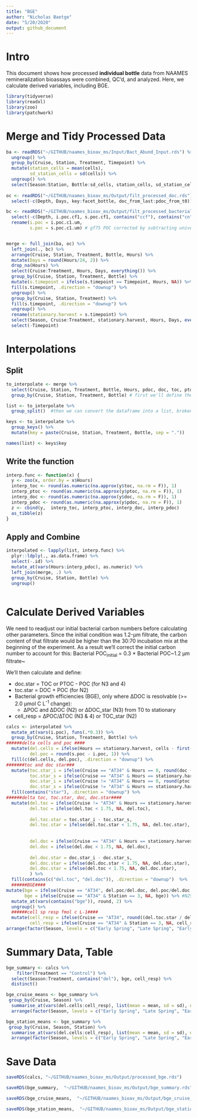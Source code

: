 ```yaml
---
title: "BGE"
author: "Nicholas Baetge"
date: "5/20/2020"
output: github_document
---
```


# Intro

This document shows how processed **individual bottle** data from NAAMES remineralization bioassays were combined, QC'd, and analyzed. Here, we calculate derived variables, including BGE. 

```r
library(tidyverse) 
library(readxl)
library(zoo)
library(patchwork)
```


# Merge and Tidy Processed Data

```r

ba <- readRDS("~/GITHUB/naames_bioav_ms/Input/Bact_Abund_Input.rds") %>% 
  ungroup() %>% 
  group_by(Cruise, Station, Treatment, Timepoint) %>% 
  mutate(station_cells = mean(cells),
         sd_station_cells = sd(cells)) %>% 
  ungroup() %>% 
  select(Season:Station, Bottle:sd_cells, station_cells, sd_station_cells, p_cells:sd_p_cells) 
  
oc <- readRDS("~/GITHUB/naames_bioav_ms/Output/filt_processed_doc.rds") %>% 
  select(-c(Depth, Days, key:facet_bottle, doc_from_last:pdoc_from_t0)) 

bc <- readRDS("~/GITHUB/naames_bioav_ms/Output/filt_processed_bacterial_carbon.rds") %>% 
  select(-c(Depth, i.poc.cf1, s.poc.cf1, contains("ccf"), contains("cn"), contains("pon"))) %>% 
  rename(i.poc = i.poc.c1.um,
         s.poc = s.poc.c1.um) # gf75 POC corrected by subtracting universal blank (average of 0.2 and TFF filtrate)


merge <- full_join(ba, oc) %>% 
  left_join(., bc) %>% 
  arrange(Cruise, Station, Treatment, Bottle, Hours) %>%
  mutate(Days = round(Hours/24, 2)) %>% 
  drop_na(Hours) %>% 
  select(Cruise:Treatment, Hours, Days, everything()) %>% 
  group_by(Cruise, Station, Treatment, Bottle) %>% 
  mutate(s.timepoint = ifelse(s.timepoint == Timepoint, Hours, NA)) %>% 
  fill(s.timepoint, .direction = "downup") %>%
  ungroup() %>% 
  group_by(Cruise, Station, Treatment) %>% 
  fill(s.timepoint, .direction = "downup") %>%
  ungroup() %>% 
  rename(stationary.harvest = s.timepoint) %>% 
  select(Season, Cruise:Treatment, stationary.harvest, Hours, Days, everything()) %>% 
  select(-Timepoint) 

```

# Interpolations

## Split

```r
to_interpolate <- merge %>% 
  select(Cruise, Station, Treatment, Bottle, Hours, pdoc, doc, toc, ptoc) %>% 
  group_by(Cruise, Station, Treatment, Bottle) # first we'll define the grouping of our dataframe

list <- to_interpolate %>% 
  group_split()  #then we can convert the dataframe into a list, broken up by the groups (list elements)

keys <- to_interpolate %>% 
  group_keys() %>%
  mutate(key = paste(Cruise, Station, Treatment, Bottle, sep = "."))

names(list) <- keys$key

```

## Write the function

```r
interp.func <- function(x) {
  y <- zoo(x, order.by = x$Hours)
  interp_toc <- round(as.numeric(na.approx(y$toc, na.rm = F)), 1)
  interp_ptoc <- round(as.numeric(na.approx(y$ptoc, na.rm = F)), 1)
  interp_doc <- round(as.numeric(na.approx(y$doc, na.rm = F)), 1)
  interp_pdoc <- round(as.numeric(na.approx(y$pdoc, na.rm = F)), 1)
  z <- cbind(y,  interp_toc, interp_ptoc, interp_doc, interp_pdoc)
  as_tibble(z)
}
```

## Apply and Combine

```r
interpolated <- lapply(list, interp.func) %>% 
  plyr::ldply(., as.data.frame) %>% 
  select(-.id) %>% 
  mutate_at(vars(Hours:interp_pdoc), as.numeric) %>% 
  left_join(merge, .) %>% 
  group_by(Cruise, Station, Bottle) %>% 
  ungroup()
  
```


# Calculate Derived Variables

We need to readjust our initial bacterial carbon numbers before calculating other parameters. Since the initial condition was 1.2-µm filtrate, the carbon content of that filtrate would be higher than the 30:70 incubation mix at the beginning of the experiment. As a result we'll correct the initial carbon number to account for this: Bacterial POC~initial~ = 0.3 * Bacterial POC~1.2 µm filtrate~

We'll then calculate and define:

- doc.star = TOC or PTOC - POC (for N3 and 4)
- toc.star = DOC + POC (for N2) 
- Bacterial growth efficiencies (BGE), only where ∆DOC is resolvable (>= 2.0 µmol C L^-1^ change):
  + ∆POC and ∆DOC (N2) or ∆DOC_star (N3) from T0 to stationary
- cell_resp = ∆POC/∆TOC (N3 & 4) or TOC_star (N2)
  
```r
calcs <- interpolated %>%
  mutate_at(vars(i.poc), funs(.*0.3)) %>% 
  group_by(Cruise, Station, Treatment, Bottle) %>% 
######delta cells and poc ####
  mutate(del.cells = ifelse(Hours == stationary.harvest, cells - first(cells), NA),
         del.poc = round(s.poc - i.poc, 1)) %>% 
  fill(c(del.cells, del.poc), .direction = "downup") %>% 
#######toc and doc star###
  mutate(toc.star_i = ifelse(Cruise == "AT34" & Hours == 0, round(doc + i.poc, 1), NA),
         toc.star_s = ifelse(Cruise == "AT34" & Hours == stationary.harvest, round(interp_doc + s.poc, 1), NA),
         doc.star_i = ifelse(Cruise != "AT34" & Hours == 0, round(ptoc - i.poc, 1), NA),
         doc.star_s = ifelse(Cruise != "AT34" & Hours == stationary.harvest, round(interp_ptoc - s.poc, 1), NA)) %>% 
  fill(contains("star"), .direction = "downup") %>% 
######delta toc, toc.star, doc, doc.star####
  mutate(del.toc = ifelse(Cruise != "AT34" & Hours == stationary.harvest, first(ptoc) - interp_ptoc, NA),
         del.toc = ifelse(del.toc < 1.75, NA, del.toc),
         
         del.toc.star = toc.star_i - toc.star_s,
         del.toc.star = ifelse(del.toc.star < 1.75, NA, del.toc.star),
         
         
         del.doc = ifelse(Cruise == "AT34" & Hours == stationary.harvest, first(doc) - interp_doc, NA),
         del.doc = ifelse(del.doc < 1.75, NA, del.doc),
         
         del.doc.star = doc.star_i - doc.star_s,
         del.doc.star = ifelse(del.doc.star < 1.75, NA, del.doc.star),
         del.doc.star = ifelse(del.toc < 1.75, NA, del.doc.star),
         ) %>% 
  fill(contains(c("del.toc", "del.doc")), .direction = "downup")  %>% 
  ######BGE####  
mutate(bge = ifelse(Cruise == "AT34", del.poc/del.doc, del.poc/del.doc.star),
       bge = ifelse(Cruise == "AT34" & Station == 3, NA, bge)) %>% #N2S3 omitted because poc change and cell change from data well beyond stationary (in death phase)
  mutate_at(vars(contains("bge")), round, 2) %>% 
  ungroup() %>% 
  ######cell sp resp fmol c L-1####
  mutate(cell_resp = ifelse(Cruise == "AT34", round((del.toc.star / del.cells) * 10^9, 1), round((del.toc / del.cells) * 10^9, 1)),
         cell_resp = ifelse(Cruise == "AT34" & Station == 3, NA, cell_resp)) %>% 
arrange(factor(Season, levels = c("Early Spring", "Late Spring", "Early Autumn")))

```


# Summary Data, Table

```r
bge_summary <- calcs %>% 
    filter(Treatment == "Control") %>% 
  select(Season:Treatment, contains("del"), bge, cell_resp) %>% 
  distinct() 

bge_cruise_means <- bge_summary %>% 
 group_by(Cruise, Season) %>% 
  summarise_at(vars(del.cells:cell_resp), list(mean = mean, sd = sd), na.rm = T) %>% 
  arrange(factor(Season, levels = c("Early Spring", "Late Spring", "Early Autumn")))

bge_station_means <- bge_summary %>% 
 group_by(Cruise, Season, Station) %>% 
  summarise_at(vars(del.cells:cell_resp), list(mean = mean, sd = sd), na.rm = T) %>% 
  arrange(factor(Season, levels = c("Early Spring", "Late Spring", "Early Autumn")))

```

# Save Data

```r

saveRDS(calcs, "~/GITHUB/naames_bioav_ms/Output/processed_bge.rds")

saveRDS(bge_summary,  "~/GITHUB/naames_bioav_ms/Output/bge_summary.rds")

saveRDS(bge_cruise_means,  "~/GITHUB/naames_bioav_ms/Output/bge_cruise_means.rds")

saveRDS(bge_station_means,  "~/GITHUB/naames_bioav_ms/Output/bge_station_means.rds")


```



